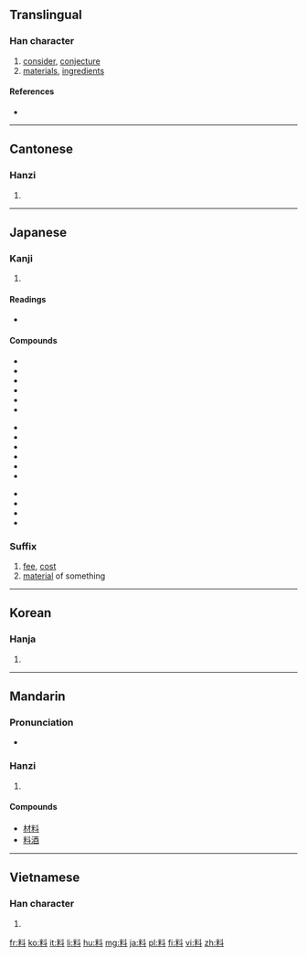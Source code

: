 ==Translingual==
{{stroke order|strokes=10}}

===Han character===
{{Han char|rn=68|rad=斗|as=06|sn=10|four=9490<sub>0</sub>|canj=火木卜十 (FDYJ)}}

# [[consider]], [[conjecture]]
# [[material]]s, [[ingredient]]s

====References====
* {{Han ref|kx=0478.090|dkj=13501|dj=0836.100|hdz=32253.040|uh=6599|ud=26009|bh=AEC6|bd=44742}}

----

==Cantonese==

===Hanzi===
{{yue-hanzi|jyut=[[liu2]], [[liu6]]|y=liu2, liu6}}

# {{defn|lang=yue|sort=斗06}}

----

==Japanese==

===Kanji===
{{ja-kanji|grade=4|rs=斗06}}

# {{defn|lang=ja|sort=斗06}}

====Readings====
* {{ja-readings|on=[[りょう]] (ryō)|kun=[[はかる]] (hakaru)}}

====Compounds====
{{top3}}
* {{l|ja|sc=Jpan|料金|tr=りょうきん, ryōkin}}
* {{l|ja|sc=Jpan|原料|tr=げんりょう, genryō}}
* {{l|ja|sc=Jpan|料理|tr=りょうり, ryōri}}
* {{l|ja|sc=Jpan|材料|tr=ざいりょう, zairyō}}
* {{l|ja|sc=Jpan|調味料|tr=ちょうみりょう, chōmiryō}}
* {{l|ja|sc=Jpan|無料|tr=むりょう, muryō}}
{{mid3}}
* {{l|ja|sc=Jpan|飲料|tr=いんりょう, inryō}}
* {{l|ja|sc=Jpan|賃料|tr=ちんりょう, chinryō}}
* {{l|ja|sc=Jpan|有料|tr=ゆうりょう, yūryō}}
* {{l|ja|sc=Jpan|香料|tr=こうりょう, kōryō}}
* {{l|ja|sc=Jpan|史料|tr=しりょう, shiryō}}
* {{l|ja|sc=Jpan|材料費|tr=ざいりょうひ, zairyōhi}}
{{mid3}}
* {{l|ja|sc=Jpan|みかじめ料|tr=みかじめりょう, mikajimeryō}}
* {{l|ja|sc=Jpan|挨拶料|tr=あいさつりょう, aisatsuryō}}
* {{l|ja|sc=Jpan|立退料|tr=たちのきりょう, tachinokiryō}}
* {{l|ja|sc=Jpan|料額印面|tr=りょうがくいんめん, ryōgakuinmen}}
{{bottom}}

{{ja-kanjitab|りょう|yomi=o}}

===Suffix===
{{ja-pos|suffix|りょう}}

# [[fee]], [[cost]]
# [[material]] of something

----

==Korean==

===Hanja===
{{ko-hanja|hangeul=[[료]]>[[요]]|eumhun=|rv=ryo>yo|mr=ryo>yo|y=lyo>yo}}

# {{defn|lang=ko|sort=斗06}}

----

==Mandarin==

===Pronunciation===
* {{audio|Zh-liào.ogg|Audio|lang=cmn}}

===Hanzi===
{{cmn-hanzi|pin=[[liào]] ([[liao4]])|wg=liao<sup>4</sup>}}

# {{defn|lang=cmn|sort=斗06}}

====Compounds====
* [[材料]]
* [[料酒]]

----

==Vietnamese==

===Han character===
{{vi-hantu|[[liêu]], [[liệu]], [[liều]], [[xệu]], [[lẽo]]|rs=斗06}}

# {{defn|lang=vi|sort=斗06}}

[[fr:料]]
[[ko:料]]
[[it:料]]
[[li:料]]
[[hu:料]]
[[mg:料]]
[[ja:料]]
[[pl:料]]
[[fi:料]]
[[vi:料]]
[[zh:料]]